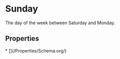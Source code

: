 
# Sunday

The day of the week between Saturday and Monday.

## Properties

<Grid>
* [](/Properties/Schema.org/)

</Grid>

